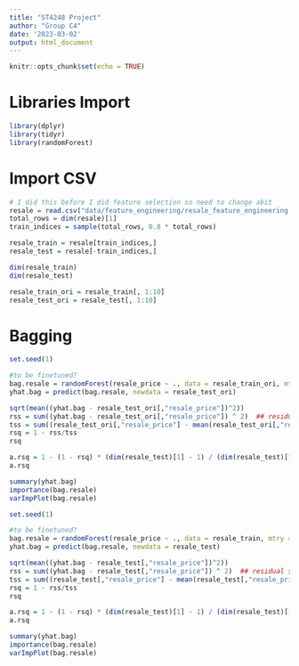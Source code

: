 ```yaml
---
title: "ST4248 Project"
author: "Group C4"
date: '2023-03-02'
output: html_document
---
```


```r
knitr::opts_chunk$set(echo = TRUE)
```

# Libraries Import

```r
library(dplyr)
library(tidyr)
library(randomForest)
```

# Import CSV

```r
# I did this before I did feature selection so need to change abit
resale = read.csv("data/feature_engineering/resale_feature_engineering.csv")
total_rows = dim(resale)[1]
train_indices = sample(total_rows, 0.8 * total_rows)

resale_train = resale[train_indices,]
resale_test = resale[-train_indices,]

dim(resale_train)
dim(resale_test)

resale_train_ori = resale_train[, 1:10]
resale_test_ori = resale_test[, 1:10]
```

# Bagging

```r
set.seed(1)

#to be finetuned?
bag.resale = randomForest(resale_price ~ ., data = resale_train_ori, mtry = 9, importance = TRUE)
yhat.bag = predict(bag.resale, newdata = resale_test_ori)

sqrt(mean((yhat.bag - resale_test_ori[,"resale_price"])^2))
rss = sum((yhat.bag - resale_test_ori[,"resale_price"]) ^ 2)  ## residual sum of squares
tss = sum((resale_test_ori[,"resale_price"] - mean(resale_test_ori[,"resale_price"])) ^ 2)  ## total sum of squares
rsq = 1 - rss/tss
rsq

a.rsq = 1 - (1 - rsq) * (dim(resale_test)[1] - 1) / (dim(resale_test)[1] - dim(resale_train)[2])
a.rsq

summary(yhat.bag)
importance(bag.resale)
varImpPlot(bag.resale)
```

```r
set.seed(1)

#to be finetuned?
bag.resale = randomForest(resale_price ~ ., data = resale_train, mtry = 9, importance = TRUE)
yhat.bag = predict(bag.resale, newdata = resale_test)

sqrt(mean((yhat.bag - resale_test[,"resale_price"])^2))
rss = sum((yhat.bag - resale_test[,"resale_price"]) ^ 2)  ## residual sum of squares
tss = sum((resale_test[,"resale_price"] - mean(resale_test[,"resale_price"])) ^ 2)  ## total sum of squares
rsq = 1 - rss/tss
rsq

a.rsq = 1 - (1 - rsq) * (dim(resale_test)[1] - 1) / (dim(resale_test)[1] - dim(resale_train)[2])
a.rsq

summary(yhat.bag)
importance(bag.resale)
varImpPlot(bag.resale)
```